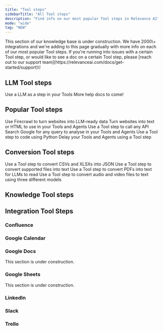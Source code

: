 ```yaml
---
title: "Tool steps"
sidebarTitle: "All Tool steps"
description: "Find info on our most popular Tool steps in Relevance AI"
mode: "wide"
tag: "NEW"
---
```


<Info>
  This section of our knowledge base is under construction. We have 2000\+ integrations and we're adding to this page gradually with more info on each of our most popular Tool steps. If you're running into issues with a certain Tool step, or would like to see a doc on a certain Tool step, please [reach out to our support team](https://relevanceai.com/docs/get-started/support)\!
</Info>

## LLM Tool steps

<Columns cols={2}>
  <Card title="LLM" href="/tool/tool-steps/llms/llm-tool-step">
    Use a LLM as a step in your Tools
  </Card>

  <Card title="More to come!">
    More help docs to come!
  </Card>
</Columns>

## Popular Tool steps

<Columns cols={2}>
  <Card title="Firecrawl" href="/tool/tool-steps/firecrawl">
    Use Firecrawl to turn websites into LLM-ready data
  </Card>

  <Card title="Extract Website Content" href="/tool/tool-steps/extract-website-content">
    Turn websites into text or HTML to use in your Tools and Agents
  </Card>
</Columns>

<Columns cols={2}>
  <Card title="API" href="/tool/tool-steps/api">
    Use a Tool step to call any API
  </Card>

  <Card title="Google Search" href="/tool/tool-steps/google-search">
    Search Google for any query to analyse in your Tools and Agents
  </Card>
</Columns>

<Columns cols={2}>
  <Card title="Python" href="/tool/tool-steps/python-code/code-python">
    Use a Tool step to code using Python
  </Card>

  <Card title="Delay" href="/tool/tool-steps/delay">
    Delay your Tools and Agents using a Tool step
  </Card>
</Columns>

## Conversion Tool steps

<Columns cols={2}>
  <Card title="Convert spreadsheet to JSON" href="/tool/tool-steps/convert-spreadsheet-to-json">
    Use a Tool step to convert CSVs and XLSXs into JSON
  </Card>

  <Card title="Convert a file to text" href="/tool/tool-steps/file-to-text">
    Use a Tool step to convert supported files into text
  </Card>
</Columns>

<Columns cols={2}>
  <Card title="Convert PDF to text" href="/tool/tool-steps/convert-pdf-to-text">
    Use a Tool step to convert PDFs into text for LLMs to read
  </Card>

  <Card title="Convert audio/video to text" href="/tool/tool-steps/convert-audio-video-to-text">
    Use a Tool step to convert audio and video files to text using three different models
  </Card>
</Columns>

## Knowledge Tool steps

<Snippet file="components/integrations/knowledge-tool-steps.mdx" />

## Integration Tool Steps

### Confluence

<Snippet file="components/integrations/confluence-tool-steps.mdx" />

### Google Calendar

<Snippet file="components/integrations/google-calendar-tool-steps.mdx" />

### Google Docs

<Warning>This section is under construction.</Warning>
<Snippet file="components/integrations/google-docs-tool-steps.mdx" />

### Google Sheets

<Warning>This section is under construction.</Warning>
<Snippet file="components/integrations/google-sheets-tool-steps.mdx" />

### LinkedIn

<Snippet file="components/integrations/linkedin-tool-steps.mdx" />

### Slack

<Snippet file="components/integrations/slack-tool-steps.mdx" />

### Trello

<Snippet file="components/integrations/trello-tool-steps.mdx" />